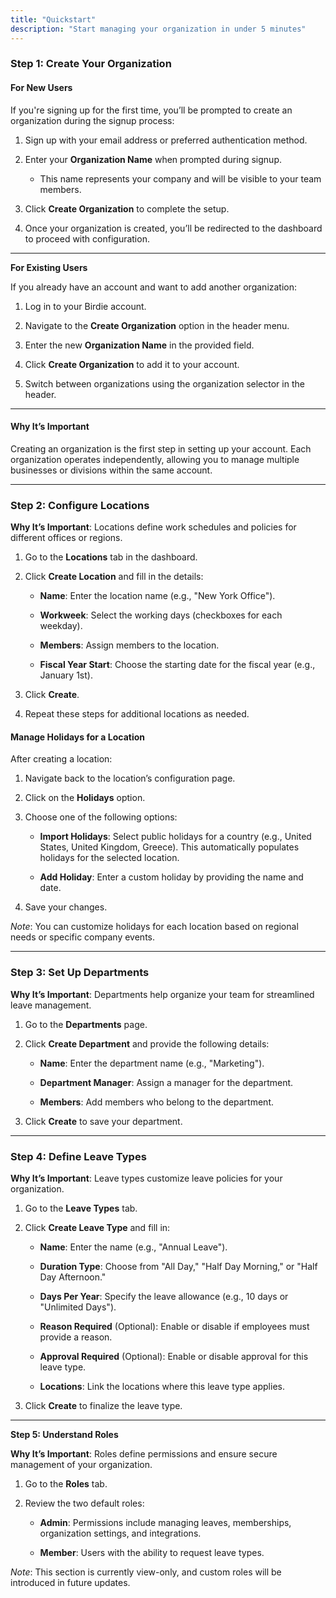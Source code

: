 ```yaml
---
title: "Quickstart"
description: "Start managing your organization in under 5 minutes"
---
```


### **Step 1: Create Your Organization**

#### **For New Users**

If you're signing up for the first time, you’ll be prompted to create an organization during the signup process:

1. Sign up with your email address or preferred authentication method.

2. Enter your **Organization Name** when prompted during signup.

   * This name represents your company and will be visible to your team members.

3. Click **Create Organization** to complete the setup.

4. Once your organization is created, you’ll be redirected to the dashboard to proceed with configuration.

***

**For Existing Users**

If you already have an account and want to add another organization:

1. Log in to your Birdie account.

2. Navigate to the **Create Organization** option in the header menu.

3. Enter the new **Organization Name** in the provided field.

4. Click **Create Organization** to add it to your account.

5. Switch between organizations using the organization selector in the header.

***

#### Why It’s Important

Creating an organization is the first step in setting up your account. Each organization operates independently, allowing you to manage multiple businesses or divisions within the same account.

***

### **Step 2: Configure Locations**

**Why It’s Important**: Locations define work schedules and policies for different offices or regions.

1. Go to the **Locations** tab in the dashboard.

2. Click **Create Location** and fill in the details:

   * **Name**: Enter the location name (e.g., "New York Office").

   * **Workweek**: Select the working days (checkboxes for each weekday).

   * **Members**: Assign members to the location.

   * **Fiscal Year Start**: Choose the starting date for the fiscal year (e.g., January 1st).

3. Click **Create**.

4. Repeat these steps for additional locations as needed.

#### **Manage Holidays for a Location**

After creating a location:

1. Navigate back to the location’s configuration page.

2. Click on the **Holidays** option.

3. Choose one of the following options:

   * **Import Holidays**: Select public holidays for a country (e.g., United States, United Kingdom, Greece). This automatically populates holidays for the selected location.

   * **Add Holiday**: Enter a custom holiday by providing the name and date.

4. Save your changes.

*Note*: You can customize holidays for each location based on regional needs or specific company events.

***

### **Step 3: Set Up Departments**

**Why It’s Important**: Departments help organize your team for streamlined leave management.

1. Go to the **Departments** page.

2. Click **Create Department** and provide the following details:

   * **Name**: Enter the department name (e.g., "Marketing").

   * **Department Manager**: Assign a manager for the department.

   * **Members**: Add members who belong to the department.

3. Click **Create** to save your department.

***

### **Step 4: Define Leave Types**

**Why It’s Important**: Leave types customize leave policies for your organization.

1. Go to the **Leave Types** tab.

2. Click **Create Leave Type** and fill in:

   * **Name**: Enter the name (e.g., "Annual Leave").

   * **Duration Type**: Choose from "All Day," "Half Day Morning," or "Half Day Afternoon."

   * **Days Per Year**: Specify the leave allowance (e.g., 10 days or "Unlimited Days").

   * **Reason Required** (Optional): Enable or disable if employees must provide a reason.

   * **Approval Required** (Optional): Enable or disable approval for this leave type.

   * **Locations**: Link the locations where this leave type applies.

3. Click **Create** to finalize the leave type.

***

**Step 5: Understand Roles**

**Why It’s Important**: Roles define permissions and ensure secure management of your organization.

1. Go to the **Roles** tab.

2. Review the two default roles:

   * **Admin**: Permissions include managing leaves, memberships, organization settings, and integrations.

   * **Member**: Users with the ability to request leave types.

*Note*: This section is currently view-only, and custom roles will be introduced in future updates.